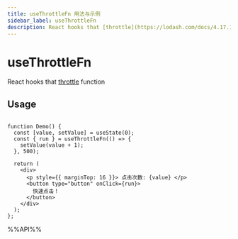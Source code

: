 ```yaml
---
title: useThrottleFn 用法与示例
sidebar_label: useThrottleFn
description: React hooks that [throttle](https://lodash.com/docs/4.17.15#throttle) function。 本文介绍其用法、最佳实践与代码示例。
---
```

# useThrottleFn

React hooks that [throttle](https://lodash.com/docs/4.17.15#throttle) function


## Usage

```tsx live

function Demo() {
  const [value, setValue] = useState(0);
  const { run } = useThrottleFn(() => {
    setValue(value + 1);
  }, 500);

  return (
    <div>
      <p style={{ marginTop: 16 }}> 点击次数: {value} </p>
      <button type="button" onClick={run}>
        快速点击！
      </button>
    </div>
  );
};

```

%%API%%
